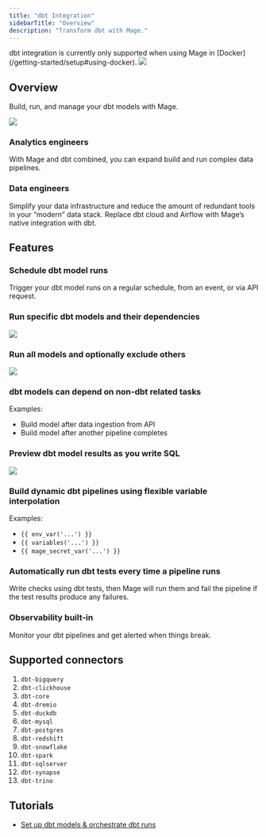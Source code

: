 ```yaml
---
title: "dbt Integration"
sidebarTitle: "Overview"
description: "Transform dbt with Mage."
---
```


<Warning>
  dbt integration is currently only supported when using Mage in
  [Docker](/getting-started/setup#using-docker).
</Warning>

<Frame>
  <img src="https://c.tenor.com/gbLWPf5HCsYAAAAC/devastator-constructicons.gif" />
</Frame>

## Overview

Build, run, and manage your dbt models with Mage.

<Frame>
  <img src="https://user-images.githubusercontent.com/59450879/252510713-4fd2ed03-7867-4038-8b0e-24eb1c40c518.png" />
</Frame>

### Analytics engineers

With Mage and dbt combined, you can expand build and run complex data pipelines.

### Data engineers

Simplify your data infrastructure and reduce the amount of redundant tools in your “modern” data stack. Replace dbt cloud and Airflow with Mage’s native integration with dbt.

## Features

### Schedule dbt model runs

Trigger your dbt model runs on a regular schedule, from an event, or via API request.

### Run specific dbt models and their dependencies

<Frame>
  <img src="https://github.com/mage-ai/assets/blob/main/dbt/add-dbt-model.gif?raw=true" />
</Frame>

### Run all models and optionally exclude others

![](https://raw.githubusercontent.com/mage-ai/assets/main/dbt/add-dbt-models.gif)

### dbt models can depend on non-dbt related tasks

Examples:

- Build model after data ingestion from API
- Build model after another pipeline completes

### Preview dbt model results as you write SQL

<Frame>
  <img src="https://github.com/mage-ai/assets/blob/main/dbt/dbt-preview.gif?raw=true" />
</Frame>

### Build dynamic dbt pipelines using flexible variable interpolation

Examples:

- `{{ env_var('...') }}`
- `{{ variables('...') }}`
- `{{ mage_secret_var('...') }}`

### Automatically run dbt tests every time a pipeline runs

Write checks using dbt tests, then Mage will run them and fail the pipeline if the test results produce any failures.

### Observability built-in

Monitor your dbt pipelines and get alerted when things break.

## Supported connectors

1. `dbt-bigquery`
1. `dbt-clickhouse`
1. `dbt-core`
1. `dbt-dremio`
1. `dbt-duckdb`
1. `dbt-mysql`
1. `dbt-postgres`
1. `dbt-redshift`
1. `dbt-snowflake`
1. `dbt-spark`
1. `dbt-sqlserver`
1. `dbt-synapse`
1. `dbt-trino`

## Tutorials

- [Set up dbt models & orchestrate dbt runs](/guides/setup-dbt)
